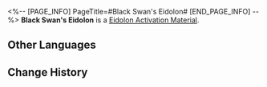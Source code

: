 <%-- [PAGE_INFO]
PageTitle=#Black Swan's Eidolon#
[END_PAGE_INFO] --%>
{{Item Infobox
|id          = 11307
|image       = Item Black Swan's Eidolon.png{{subst:void|<!--$UPLOAD:<<SpriteOutput/ItemFigures/11003.png>-<Item Black Swan's Eidolon.png>-<Item Icons>>-->}}
|type        = Eidolon Activation Material
|invCategory = 
|rarity      = 5
|effect      = 
|description = Material for raising Black Swan's Eidolon Level.
}}
'''Black Swan's Eidolon''' is a [[Eidolon Activation Material]].

==Other Languages==
{{Other Languages
|en   = Black Swan's Eidolon
|zhs  = 【黑天鹅】的星魂
|zht  = 【黑天鵝】的星魂
|ja   = 「ブラックスワン」の星魂
|ko   = [블랙 스완]의 성혼
|es   = Eidolon de Cisne Negro
|fr   = Eidolon de Cygne noir
|ru   = Эйдолон Чёрного Лебедя
|th   = Eidolon ของ Black Swan
|vi   = Tinh Hồn Black Swan
|de   = Schwarzer Schwans Eidolon
|id   = Black Swan's Eidolon
|pt   = Eidolon da Cisne Negro
}}

==Change History==
{{Change History|2.0}}